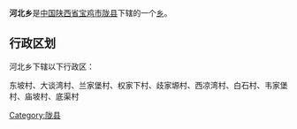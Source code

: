 {{中国乡级行政区
|行政区全称 = 河北乡
|景观照片文件名 = 
|景观照片描述 = 
|汉语拼音 =
|其他语言 = 
|其他语言名称 = 
|位置图文件名 = 
|位置图描述 = 
|自定义图片=
|上级行政区 = [[陕西省|陕西省]][[宝鸡市|宝鸡市]][[陇县|陇县]]
|行政区类别 = [[乡级行政区|乡]]
|行政区划代码 = 
|行政区划 = 
|村委会 = 
|居委会 = 
|建置时间 = 
|领导职位 = 
|领导名称 = 
|政府驻地 = 
|毗邻 = 
|地理坐标 = 
|总面积 = 
|总人口 = 
|户籍人口 = 
|户籍人口年份 = 
|常住人口 = 
|常住人口年份 = 
|人口密度 = 
|GDP = 
|邮政编码 = 
|电话区号 = 
|官方网站 = 
|网站名称 = 
}}
'''河北乡'''是[[中华人民共和国|中国]][[陕西省|陕西省]][[宝鸡市|宝鸡市]][[陇县|陇县]]下辖的一个[[乡级行政区|乡]]。

== 行政区划 ==
河北乡下辖以下行政区：

东坡村、大谈湾村、兰家堡村、权家下村、歧家塬村、西凉湾村、白石村、韦家堡村、庙坡村、底渠村

{{陕西小作品}}
{{陇县行政区划}}

[[Category:陇县|Category:陇县]]